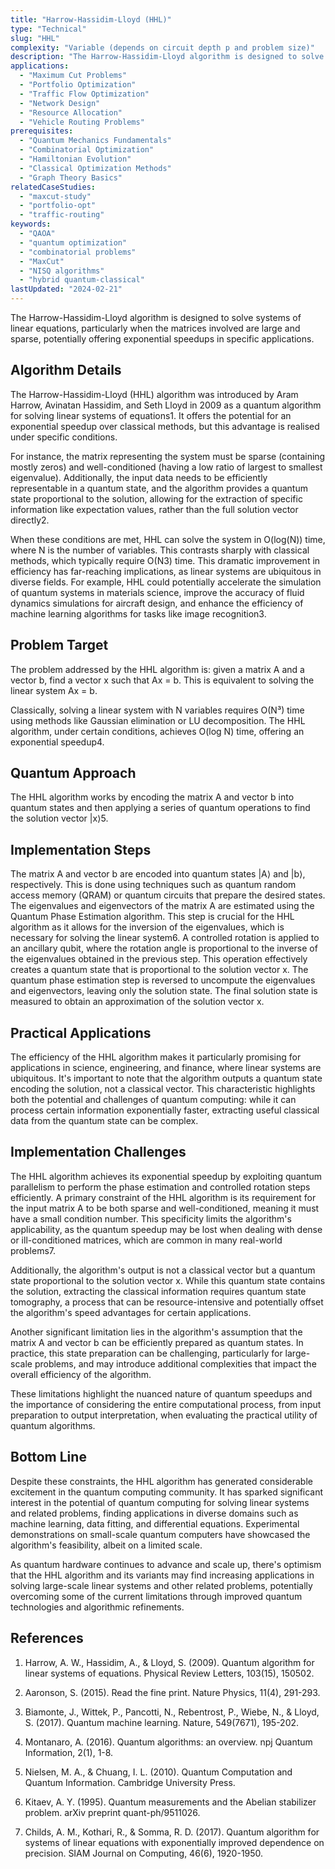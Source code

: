 ```yaml
---
title: "Harrow-Hassidim-Lloyd (HHL)"
type: "Technical"
slug: "HHL"
complexity: "Variable (depends on circuit depth p and problem size)"
description: "The Harrow-Hassidim-Lloyd algorithm is designed to solve systems of linear equations, particularly when the matrices involved are large and sparse, potentially offering exponential speedups in specific applications."
applications:
  - "Maximum Cut Problems"
  - "Portfolio Optimization"
  - "Traffic Flow Optimization"
  - "Network Design"
  - "Resource Allocation"
  - "Vehicle Routing Problems"
prerequisites:
  - "Quantum Mechanics Fundamentals"
  - "Combinatorial Optimization"
  - "Hamiltonian Evolution"
  - "Classical Optimization Methods"
  - "Graph Theory Basics"
relatedCaseStudies:
  - "maxcut-study"
  - "portfolio-opt"
  - "traffic-routing"
keywords:
  - "QAOA"
  - "quantum optimization"
  - "combinatorial problems"
  - "MaxCut"
  - "NISQ algorithms"
  - "hybrid quantum-classical"
lastUpdated: "2024-02-21"
---
```


The Harrow-Hassidim-Lloyd algorithm is designed to solve systems of linear equations, particularly when the matrices involved are large and sparse, potentially offering exponential speedups in specific applications.

## Algorithm Details

The Harrow-Hassidim-Lloyd (HHL) algorithm was introduced by Aram Harrow, Avinatan Hassidim, and Seth Lloyd in 2009 as a quantum algorithm for solving linear systems of equations1. It offers the potential for an exponential speedup over classical methods, but this advantage is realised under specific conditions.

For instance, the matrix representing the system must be sparse (containing mostly zeros) and well-conditioned (having a low ratio of largest to smallest eigenvalue). Additionally, the input data needs to be efficiently representable in a quantum state, and the algorithm provides a quantum state proportional to the solution, allowing for the extraction of specific information like expectation values, rather than the full solution vector directly2.

When these conditions are met, HHL can solve the system in O(log(N)) time, where N is the number of variables. This contrasts sharply with classical methods, which typically require O(N3) time. This dramatic improvement in efficiency has far-reaching implications, as linear systems are ubiquitous in diverse fields. For example, HHL could potentially accelerate the simulation of quantum systems in materials science, improve the accuracy of fluid dynamics simulations for aircraft design, and enhance the efficiency of machine learning algorithms for tasks like image recognition3.

## Problem Target

The problem addressed by the HHL algorithm is: given a matrix A and a vector b, find a vector x such that Ax = b. This is equivalent to solving the linear system Ax = b.

Classically, solving a linear system with N variables requires O(N³) time using methods like Gaussian elimination or LU decomposition. The HHL algorithm, under certain conditions, achieves O(log N) time, offering an exponential speedup4.

## Quantum Approach

The HHL algorithm works by encoding the matrix A and vector b into quantum states and then applying a series of quantum operations to find the solution vector |x⟩5.

## Implementation Steps

<Steps>
  <Step title="Quantum state preparation">
    The matrix A and vector b are encoded into quantum states |A⟩ and |b⟩, respectively. This is done using techniques such as quantum random access memory (QRAM) or quantum circuits that prepare the desired states.
  </Step>

  <Step title="Quantum phase estimation">
    The eigenvalues and eigenvectors of the matrix A are estimated using the Quantum Phase Estimation algorithm. This step is crucial for the HHL algorithm as it allows for the inversion of the eigenvalues, which is necessary for solving the linear system6.
  </Step>

  <Step title="Controlled rotation">
    A controlled rotation is applied to an ancillary qubit, where the rotation angle is proportional to the inverse of the eigenvalues obtained in the previous step. This operation effectively creates a quantum state that is proportional to the solution vector x.
  </Step>

  <Step title="Uncomputation">
    The quantum phase estimation step is reversed to uncompute the eigenvalues and eigenvectors, leaving only the solution state.
  </Step>

  <Step title="Measurement">
    The final solution state is measured to obtain an approximation of the solution vector x.
  </Step>
</Steps>

## Practical Applications

The efficiency of the HHL algorithm makes it particularly promising for applications in science, engineering, and finance, where linear systems are ubiquitous. It's important to note that the algorithm outputs a quantum state encoding the solution, not a classical vector. This characteristic highlights both the potential and challenges of quantum computing: while it can process certain information exponentially faster, extracting useful classical data from the quantum state can be complex.

## Implementation Challenges

The HHL algorithm achieves its exponential speedup by exploiting quantum parallelism to perform the phase estimation and controlled rotation steps efficiently. A primary constraint of the HHL algorithm is its requirement for the input matrix A to be both sparse and well-conditioned, meaning it must have a small condition number. This specificity limits the algorithm's applicability, as the quantum speedup may be lost when dealing with dense or ill-conditioned matrices, which are common in many real-world problems7.

Additionally, the algorithm's output is not a classical vector but a quantum state proportional to the solution vector x. While this quantum state contains the solution, extracting the classical information requires quantum state tomography, a process that can be resource-intensive and potentially offset the algorithm's speed advantages for certain applications.

Another significant limitation lies in the algorithm's assumption that the matrix A and vector b can be efficiently prepared as quantum states. In practice, this state preparation can be challenging, particularly for large-scale problems, and may introduce additional complexities that impact the overall efficiency of the algorithm.

These limitations highlight the nuanced nature of quantum speedups and the importance of considering the entire computational process, from input preparation to output interpretation, when evaluating the practical utility of quantum algorithms.

## Bottom Line

Despite these constraints, the HHL algorithm has generated considerable excitement in the quantum computing community. It has sparked significant interest in the potential of quantum computing for solving linear systems and related problems, finding applications in diverse domains such as machine learning, data fitting, and differential equations. Experimental demonstrations on small-scale quantum computers have showcased the algorithm's feasibility, albeit on a limited scale. 

As quantum hardware continues to advance and scale up, there's optimism that the HHL algorithm and its variants may find increasing applications in solving large-scale linear systems and other related problems, potentially overcoming some of the current limitations through improved quantum technologies and algorithmic refinements.

## References

1. Harrow, A. W., Hassidim, A., & Lloyd, S. (2009). Quantum algorithm for linear systems of equations. Physical Review Letters, 103(15), 150502.

2. Aaronson, S. (2015). Read the fine print. Nature Physics, 11(4), 291-293.

3. Biamonte, J., Wittek, P., Pancotti, N., Rebentrost, P., Wiebe, N., & Lloyd, S. (2017). Quantum machine learning. Nature, 549(7671), 195-202.

4. Montanaro, A. (2016). Quantum algorithms: an overview. npj Quantum Information, 2(1), 1-8.

5. Nielsen, M. A., & Chuang, I. L. (2010). Quantum Computation and Quantum Information. Cambridge University Press.

6. Kitaev, A. Y. (1995). Quantum measurements and the Abelian stabilizer problem. arXiv preprint quant-ph/9511026.

7. Childs, A. M., Kothari, R., & Somma, R. D. (2017). Quantum algorithm for systems of linear equations with exponentially improved dependence on precision. SIAM Journal on Computing, 46(6), 1920-1950.